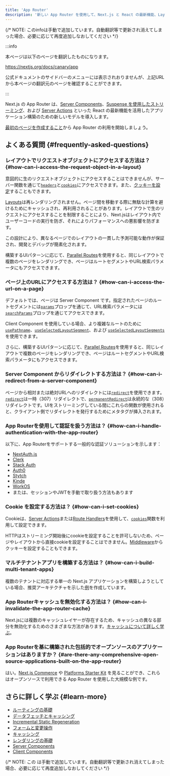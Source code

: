 ```yaml
---
title: 'App Router'
description: '新しい App Router を使用して、Next.js と React の最新機能、Layouts、Server Components、Suspense などを活用しましょう。'
---
```


{/* NOTE: このinfoは手動で追加しています。自動翻訳等で更新され消えてしまった場合、必要に応じて再度追加しなおしてください */}

:::info

本ページは以下のページを翻訳したものになります。

https://nextjs.org/docs/canary/app

公式ドキュメントのサイドバーのメニューには表示されおりませんが、上記URLから本ページの翻訳元のページを確認することができます。

:::

Next.js の App Router は、[Server Components](/docs/app/building-your-application/rendering/server-components)、[Suspense を使用したストリーミング](/docs/app/building-your-application/routing/loading-ui-and-streaming#streaming-with-suspense)、および [Server Actions](/docs/app/building-your-application/data-fetching/server-actions-and-mutations) といった React の最新機能を活用したアプリケーション構築のための新しいモデルを導入します。

[最初のページを作成すること](https://codesandbox.io/s/nextjs-app-router-getting-started-example-05u8z0)から App Router の利用を開始しましょう。

## よくある質問 {#frequently-asked-questions}

### レイアウトでリクエストオブジェクトにアクセスする方法は？ {#how-can-i-access-the-request-object-in-a-layout}

意図的に生のリクエストオブジェクトにアクセスすることはできませんが、サーバー関数を通じて[`headers`](/docs/app/api-reference/functions/headers)と[`cookies`](/docs/app/api-reference/functions/cookies)にアクセスできます。また、[クッキーを設定](#how-can-i-set-cookies)することもできます。

[Layouts](/docs/app/building-your-application/routing/layouts-and-templates#layouts)は再レンダリングされません。ページ間を移動する際に無駄な計算を避けるためにキャッシュされ、再利用されることがあります。レイアウトで生のリクエストにアクセスすることを制限することにより、Next.jsはレイアウト内でユーザーコードの実行を防ぎ、それによりパフォーマンスへの悪影響を防ぎます。

この設計により、異なるページでのレイアウトの一貫した予測可能な動作が保証され、開発とデバッグが簡素化されます。

構築するUIパターンに応じて、[Parallel Routes](/docs/app/building-your-application/routing/parallel-routes)を使用すると、同じレイアウトで複数のページをレンダリングでき、ページはルートセグメントやURL検索パラメータにもアクセスできます。

### ページ上のURLにアクセスする方法は？ {#how-can-i-access-the-url-on-a-page}

デフォルトでは、ページは Server Component です。指定されたページのルートセグメントには[`params`](/docs/app/api-reference/file-conventions/page#params-optional)プロップを通じて、URL検索パラメータには[`searchParams`](/docs/app/api-reference/file-conventions/page#searchparams-optional)プロップを通じてアクセスできます。

Client Component を使用している場合、より複雑なルートのために [`usePathname`](/docs/app/api-reference/functions/use-pathname)、[`useSelectedLayoutSegment`](/docs/app/api-reference/functions/use-selected-layout-segment)、および [`useSelectedLayoutSegments`](/docs/app/api-reference/functions/use-selected-layout-segments) を使用できます。

さらに、構築するUIパターンに応じて、[Parallel Routes](/docs/app/building-your-application/routing/parallel-routes)を使用すると、同じレイアウトで複数のページをレンダリングでき、ページはルートセグメントやURL検索パラメータにもアクセスできます。

### Server Component からリダイレクトする方法は？ {#how-can-i-redirect-from-a-server-component}

ページから相対または絶対URLへのリダイレクトには[`redirect`](/docs/app/api-reference/functions/redirect)を使用できます。[`redirect`](/docs/app/api-reference/functions/redirect)は一時（307）リダイレクトで、[`permanentRedirect`](/docs/app/api-reference/functions/permanentRedirect)は永続的な（308）リダイレクトです。UIをストリーミングしている間にこれらの関数が使用されると、クライアント側でリダイレクトを発行するためにメタタグが挿入されます。

### App Routerを使用して認証を扱う方法は？ {#how-can-i-handle-authentication-with-the-app-router}

以下に、App Routerをサポートする一般的な認証ソリューションを示します：

- [NextAuth.js](https://next-auth.js.org/configuration/nextjs#in-app-router)
- [Clerk](https://clerk.com/docs/quickstarts/nextjs)
- [Stack Auth](https://docs.stack-auth.com/getting-started/setup)
- [Auth0](https://github.com/auth0/nextjs-auth0#app-router)
- [Stytch](https://stytch.com/docs/example-apps/frontend/nextjs)
- [Kinde](https://kinde.com/docs/developer-tools/nextjs-sdk/)
- [WorkOS](https://workos.com/docs/user-management)
- または、セッションやJWTを手動で取り扱う方法もあります

### Cookie を設定する方法は？ {#how-can-i-set-cookies}

Cookieは、[Server Actions](/docs/app/building-your-application/data-fetching/server-actions-and-mutations#cookies)または[Route Handlers](/docs/app/building-your-application/routing/route-handlers)を使用して、[`cookies`](/docs/app/api-reference/functions/cookies)関数を利用して設定できます。

HTTPはストリーミング開始後にcookieを設定することを許可しないため、ページやレイアウトから直接cookieを設定することはできません。[Middleware](/docs/app/building-your-application/routing/middleware#using-cookies)からクッキーを設定することもできます。

### マルチテナントアプリを構築する方法は？ {#how-can-i-build-multi-tenant-apps}

複数のテナントに対応する単一の Next.js アプリケーションを構築しようとしている場合、推奨アーキテクチャを示した[例](https://vercel.com/templates/next.js/platforms-starter-kit)を作成しています。

### App Routerキャッシュを無効化する方法は？ {#how-can-i-invalidate-the-app-router-cache}

Next.jsには複数のキャッシュレイヤーが存在するため、キャッシュの異なる部分を無効化するためのさまざまな方法があります。[キャッシュについて詳しく学ぶ](/docs/app/building-your-application/caching)。

### App Routerを基に構築された包括的でオープンソースのアプリケーションはありますか？ {#are-there-any-comprehensive-open-source-applications-built-on-the-app-router}

はい。[Next.js Commerce](https://vercel.com/templates/next.js/nextjs-commerce) や [Platforms Starter Kit](https://vercel.com/templates/next.js/platforms-starter-kit) を見ることができ、これらはオープンソースで利用できる App Router を使用した大規模な例です。

## さらに詳しく学ぶ {#learn-more}

- [ルーティングの基礎](/docs/app/building-your-application/routing)
- [データフェッチとキャッシング](/docs/app/building-your-application/data-fetching/fetching)
- [Incremental Static Regeneration](/docs/app/building-your-application/data-fetching/incremental-static-regeneration)
- [フォームと変更操作](/docs/app/building-your-application/data-fetching/server-actions-and-mutations)
- [キャッシング](/docs/app/building-your-application/caching)
- [レンダリングの基礎](/docs/app/building-your-application/rendering)
- [Server Components](/docs/app/building-your-application/rendering/server-components)
- [Client Components](/docs/app/building-your-application/rendering/client-components)

{/* NOTE: この <DocCardList /> は手動で追加しています。自動翻訳等で更新され消えてしまった場合、必要に応じて再度追加しなおしてください */}

<DocCardList />

